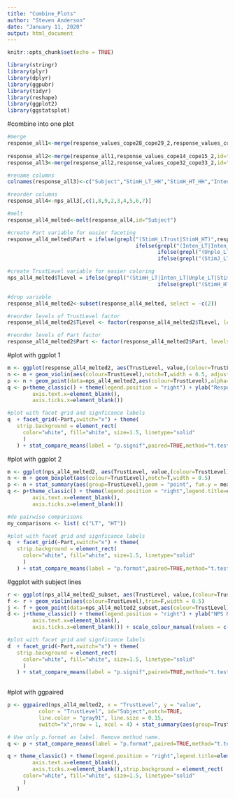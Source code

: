 ---
title: "Combine_Plots"
author: "Steven Anderson"
date: "January 11, 2020"
output: html_document
---

```{r setup, include=FALSE}
knitr::opts_chunk$set(echo = TRUE)

library(stringr)
library(plyr)
library(dplyr)
library(ggpubr) 
library(tidyr)
library(reshape)
library(ggplot2)
library(ggstatsplot)
```

#combine into one plot
```{r combine into one plot}
#merge
response_all1<-merge(response_values_cope28_cope29_2,response_values_cope16_cope17_2,id="Subject")
  
response_all2<-merge(response_all1,response_values_cope14_cope15_2,id="Subject")     
response_all3<-merge(response_all2,response_values_cope32_cope33_2,id="Subject")   

#rename columns
colnames(response_all3)<-c("Subject","StimH_LT_HH","StimH_HT_HH","Inten_LT","Inten_HT","Unple_LT","Unple_HT","StimJ_LT","StimJ_HT")

#reorder columns
response_all4<-nps_all3[,c(1,8,9,2,3,4,5,6,7)]

#melt
response_all4_melted<-melt(response_all4,id="Subject")

#create Part variable for easier faceting
response_all4_melted$Part = ifelse(grepl("(StimH_LTrust|StimH_HT)",response_all4_melted$variable),"Heat",
                                         ifelse(grepl("(Inten_LT|Inten_HT)",response_all4_melted$variable),"Inten. Rating",
                                                ifelse(grepl("(Unple_LT|Unple_HT)",response_all4_melted$variable),"Unpl. Rating",
                                                ifelse(grepl("(StimJ_LT|StimJ_HT)",response_all4_melted$variable),"Anticipation",0))))

#create TrustLevel variable for easier coloring
nps_all4_melted$TLevel = ifelse(grepl("(StimH_LT|Inten_LT|Unple_LT|StimJ_LT)",response_all4_melted$variable),"LT",
                                                ifelse(grepl("(StimH_HT|Inten_HT|Unple_HT|StimJ_HT)",response_all4_melted$variable),"HT",0))

#drop variable 
response_all4_melted2<-subset(response_all4_melted, select = -c(2))

#reorder levels of TrustLevel factor
response_all4_melted2$TLevel <- factor(response_all4_melted2$TLevel, levels = c("LT","HT"))

#reorder levels of Part factor
response_all4_melted2$Part <- factor(response_all4_melted2$Part, levels = c("Anticipation","Heat","Inten. Rating","Unpl. Rating"))
```


#plot with ggplot 1
```{r plot with ggplot 1}
m <- ggplot(response_all4_melted2, aes(TrustLevel, value,(colour=TrustLevel)),alpha=.06) + guides(fill=FALSE)
n <- m + geom_violin(aes(colour=TrustLevel),notch=T,width = 0.5, adjust=.5) 
p <- n + geom_point(data=nps_all4_melted2,aes(colour=TrustLevel),alpha=.8,position=position_jitterdodge(dodge.width = 0.53))+ stat_summary(aes(group=TrustLevel),geom = "point", fun.y = mean, shape = 18, size = 4,col="gray48",position = position_dodge(width=.48)) + geom_line(aes(group = Subject),col="gray48") 
q <- p+theme_classic() + theme(legend.position = "right") + ylab("Response for Activation Period") + geom_hline(yintercept=0, linetype="dashed", color = "black") +   theme(axis.title.x=element_blank(),
        axis.text.x=element_blank(),
        axis.ticks.x=element_blank())

#plot with facet grid and signficance labels
q  + facet_grid(~Part,switch="x") + theme(
   strip.background = element_rect(
     color="white", fill="white", size=1.5, linetype="solid"
     )
   ) + stat_compare_means(label = "p.signif",paired=TRUE,method="t.test", label.x = 1.5,size=3.5)
```

#plot with ggplot 2
```{r plot with ggplot 2}
m <- ggplot(nps_all4_melted2, aes(TrustLevel, value,(colour=TrustLevel)),alpha=.06) + guides(fill=FALSE)
n <- m + geom_boxplot(aes(colour=TrustLevel),notch=T,width = 0.5) 
p <- n + stat_summary(aes(group=TrustLevel),geom = "point", fun.y = mean, shape = 18, size = 3,col="gray34",position = position_dodge(width=.48))
q <- p+theme_classic() + theme(legend.position = "right",legend.title=element_blank()) + ylab("response for Activation Period") + geom_hline(yintercept=0, linetype="dashed", color = "black") +   theme(axis.title.x=element_blank(),
        axis.text.x=element_blank(),
        axis.ticks.x=element_blank())

#do pairwise comparisons
my_comparisons <- list( c("LT", "HT"))

#plot with facet grid and signficance labels
q  + facet_grid(~Part,switch="x") + theme(
   strip.background = element_rect(
     color="white", fill="white", size=1.5, linetype="solid"
     )
   ) + stat_compare_means(label = "p.format",paired=TRUE,method="t.test", label.x = 1.5,size=3.5)
```

#ggplot with subject lines 
```{r ggplot with subject lines }
r <- ggplot(nps_all4_melted2_subset, aes(TrustLevel, value,(colour=TrustLevel)),alpha=.06) + guides(fill=FALSE)
f <- r + geom_violin(aes(colour=TrustLevel),trim=F,width = 0.5) 
j <- f + geom_point(data=nps_all4_melted2_subset,aes(colour=TrustLevel),alpha=.8)+ stat_summary(aes(group=TrustLevel),geom = "point", fun.y = mean, shape = 18, size = 5,col="gray21",position = position_dodge(width=.48)) + geom_line(aes(group = Subject),col="gray48",alpha=.3) 
d <- j+theme_classic() + theme(legend.position = "right") + ylab("NPS Response") +   theme(axis.title.x=element_blank(),
        axis.text.x=element_blank(),
        axis.ticks.x=element_blank()) + scale_colour_manual(values = c("dodgerblue3", "seagreen3"))

#plot with facet grid and signficance labels
d  + facet_grid(~Part,switch="x") + theme(
   strip.background = element_rect(
     color="white", fill="white", size=1.5, linetype="solid"
     )
   ) + stat_compare_means(label = "p.signif",paired=TRUE,method="t.test", label.x = 1.4,size=7)
   
```

#plot with ggpaired 
```{r plot with ggpaired }
p <- ggpaired(nps_all4_melted2, x = "TrustLevel", y = "value",
          color = "TrustLevel", id="Subject",notch=TRUE,
          line.color = "gray91", line.size = 0.15,
          switch="x",nrow = 1, ncol = 4) + stat_summary(aes(group=TrustLevel),geom = "point", fun.y = mean, shape = 18, size = 3,col="gray34",position = position_dodge(width=.48)) + facet_grid(~Part,switch="x")

# Use only p.format as label. Remove method name.
q <- p + stat_compare_means(label = "p.format",paired=TRUE,method="t.test", label.x = 1.5)

q + theme_classic() + theme(legend.position = "right",legend.title=element_blank()) + ylab("NPS Response for Activation Period") + geom_hline(yintercept=0, linetype="dashed", color = "gray34") +   theme(axis.title.x=element_blank(),
        axis.text.x=element_blank(),
        axis.ticks.x=element_blank(),strip.background = element_rect(
     color="white", fill="white", size=1.5, linetype="solid"
     )
   )
  
```
   